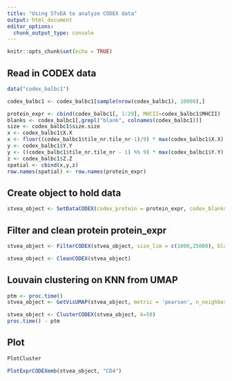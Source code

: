 ```yaml
---
title: "Using STvEA to analyze CODEX data"
output: html_document
editor_options: 
  chunk_output_type: console
---
```


```r
knitr::opts_chunk$set(echo = TRUE)
```

## Read in CODEX data
```r
data("codex_balbc1")

codex_balbc1 <- codex_balbc1[sample(nrow(codex_balbc1), 10000),]
```

```r
protein_expr <- cbind(codex_balbc1[, 1:29], MHCII=codex_balbc1$MHCII)
blanks <- codex_balbc1[,grepl("blank", colnames(codex_balbc1))]
size <- codex_balbc1$size.size
x <- codex_balbc1$X.X
x <- floor((codex_balbc1$tile_nr.tile_nr-1)/9) * max(codex_balbc1$X.X) + x
y <- codex_balbc1$Y.Y
y <- ((codex_balbc1$tile_nr.tile_nr - 1) %% 9) * max(codex_balbc1$Y.Y) + y
z <- codex_balbc1$Z.Z
spatial <- cbind(x,y,z)
row.names(spatial) <- row.names(protein_expr)
```

## Create object to hold data
```r
stvea_object <- SetDataCODEX(codex_protein = protein_expr, codex_blanks = blanks, codex_size = size, codex_spatial = as.data.frame(spatial))
```

## Filter and clean protein protein_expr
```r
stvea_object <- FilterCODEX(stvea_object, size_lim = c(1000,25000), blank_lower = c(-1200, -1200, -1200, -1200), blank_upper = c(6000,2500,5000,2500))

stvea_object <- CleanCODEX(stvea_object)
```

## Louvain clustering on KNN from UMAP
```r
ptm <- proc.time()
stvea_object <- GetVisUMAP(stvea_object, metric = 'pearson', n_neighbors=50, min_dist=0.1, negative_sample_rate = 100)

stvea_object <- ClusterCODEX(stvea_object, k=50)
proc.time() - ptm
```

## Plot 
```r
PlotCluster
```

```r
PlotExprCODEXemb(stvea_object, "CD4")
```



